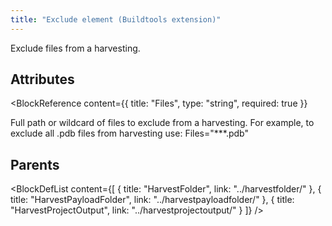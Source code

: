 ```yaml
---
title: "Exclude element (Buildtools extension)"
---
```



Exclude files from a harvesting.


## Attributes

<BlockWrapper>

  <BlockReference
    content={{
      title: "Files",
      type: "string",
      required: true
    }}
  >
  Full path or wildcard of files to exclude from a harvesting. For example, to exclude all .pdb files from harvesting use: Files="**\*.pdb"
  </BlockReference>

</BlockWrapper>


## Parents

<BlockDefList content={[
    {
      title: "HarvestFolder",
      link: "../harvestfolder/"
    },
    {
      title: "HarvestPayloadFolder",
      link: "../harvestpayloadfolder/"
    },
    {
      title: "HarvestProjectOutput",
      link: "../harvestprojectoutput/"
    }
  ]}
/>